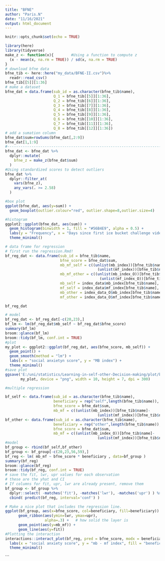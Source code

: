 ```yaml
---
title: "BFNE"
author: "Paris.N"
date: "11/16/2021"
output: html_document
---
```


```r
knitr::opts_chunk$set(echo = TRUE)
```

```r
library(here)
library(tidyverse)
make_z <- function(x){        #Using a function to compute z
  (x - mean(x, na.rm = TRUE)) / sd(x, na.rm = TRUE)
}
# download bfne data
bfne_tib <- here::here("my_data/BFNE-II.csv")%>%
  readr::read_csv()
bfne_tib[[5]][1:36]
# make a dataset
bfne_dat = data.frame(sub_id = as.character(bfne_tib$name),
                      Q_1 = bfne_tib[[5]][1:36],
                      Q_2 = bfne_tib[[6]][1:36],
                      Q_3 = bfne_tib[[7]][1:36],
                      Q_4 = bfne_tib[[8]][1:36],
                      Q_5 = bfne_tib[[9]][1:36],
                      Q_6 = bfne_tib[[10]][1:36],
                      Q_7 = bfne_tib[[11]][1:36],
                      Q_8 = bfne_tib[[12]][1:36])
# add a sumation column
bfne_dat$sum=rowSums(bfne_dat[,2:9])
bfne_dat[1,1:9]
#---------------------------------------------------------------------- Outliers
bfne_dat <- bfne_dat %>% 
  dplyr::mutate(
    bfne_z = make_z(bfne_dat$sum)
  )
#Using standardized scores to detect outliers  
bfne_dat %>% 
  dplyr::filter_at(
    vars(bfne_z),
    any_vars(. >= 2.58)
  )
```


```r
#box plot
ggplot(bfne_dat, aes(y=sum)) + 
  geom_boxplot(outlier.colour="red", outlier.shape=8,outlier.size=4) 
```

```r
#histogram
ggplot2::ggplot(bfne_dat, aes(sum)) +
  geom_histogram(binwidth = 1, fill = "#56B4E9", alpha = 0.5) +
  labs(y = "Frequency", x = "Days since first ice bucket challenge video") +
  theme_minimal()
```

```r
# data frame for regression
# first run the regression.Rmd!
bf_reg_dat <- data.frame(sub_id = bfne_tib$name,
                         bfne_score = bfne_dat$sum,
                         mb_mf_self = c((unlist(mb_index))[bfne_tib$name]-
                                          (unlist(mf_index))[bfne_tib$name]),
                         mb_mf_other = c((unlist(mb_index_O))[bfne_tib$name]-
                                           (unlist(mf_index_O))[bfne_tib$name]),
                         mb_self = index_data$mb_index[bfne_tib$name],
                         mf_self = index_data$mf_index[bfne_tib$name],
                         mb_other = index_data_O$mb_index[bfne_tib$name],
                         mf_other = index_data_O$mf_index[bfne_tib$name])

bf_reg_dat
```

```r
# model
bf_reg_dat <- bf_reg_dat[-c(20,23),]
bf_lm <- lm(bf_reg_dat$mb_self ~ bf_reg_dat$bfne_score)
summary(bf_lm)
broom::glance(bf_lm)
broom::tidy(bf_lm, conf.int = TRUE)
#plot
my_plot <- ggplot2::ggplot(bf_reg_dat, aes(bfne_score, mb_self)) +
  geom_point() +
  geom_smooth(method = "lm") +
  labs(x = "social anxietyn score", y = "MB index") +
  theme_minimal()
#save plot
ggsave('E:/uni/statistics/Learning-in-self-other-Decision-making/plot/bfne_mb_self.png',
       my_plot, device = "png", width = 10, height = 7, dpi = 300)

```

```r
#multiple regression

bf_self <- data.frame(sub_id = as.character(bfne_tib$name),
                      beneficiary = rep("self",length(bfne_tib$name)),
                      bfne_score = bfne_dat$sum,
                      mb_mf = c((unlist(mb_index))[bfne_tib$name]-
                                          (unlist(mf_index))[bfne_tib$name]))
bf_other <- data.frame(sub_id = as.character(bfne_tib$name),
                      beneficiary = rep("other",length(bfne_tib$name)),
                      bfne_score = bfne_dat$sum,
                      mb_mf = c((unlist(mb_index_O))[bfne_tib$name]-
                                          (unlist(mf_index))[bfne_tib$name]))
#model
bf_group <- rbind(bf_self,bf_other)
bf_group <- bf_group[-c(20,23,56,59),]
bf_reg <- lm( mb_mf ~ bfne_score * beneficiary , data=bf_group )
summary(bf_reg)
broom::glance(bf_reg)
broom::tidy(bf_reg, conf.int = TRUE)
# save the fit, lwr, upr values for each observation
# these are the yhat and CI 
# If columns for fit, upr, lwr are already present, remove them
bf_group <- bf_group %>%
  dplyr::select( -matches('fit'), -matches('lwr'), -matches('upr') ) %>%
  cbind( predict(bf_reg, interval='conf') )

# Make a nice plot that includes the regression line.
ggplot(bf_group, aes(x=bfne_score, col=beneficiary, fill=beneficiary)) + 
      geom_ribbon(aes(ymin=lwr, ymax=upr),
                  alpha=.3) +   # how solid the layer is
      geom_point(aes(y=mb_mf)) +
      geom_line(aes(y=fit)) 
#Plotting the interaction
interactions::interact_plot(bf_reg, pred = bfne_score, modx = beneficiary) +
  labs(x = "social anxiety score", y = "mb - mf index", fill = "beneficiary") +
  theme_minimal()
```
```

